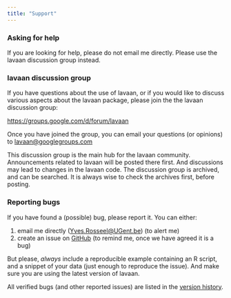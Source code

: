 ```yaml
---
title: "Support"
---
```


### **Asking for help**

If you are looking for help, please do not email me directly. Please use the lavaan discussion group instead.

### **lavaan discussion group**

If you have questions about the use of lavaan, or if you would like to discuss various aspects about the lavaan package, please join the the lavaan discussion group:

<https://groups.google.com/d/forum/lavaan>

Once you have joined the group, you can email your questions (or opinions) to [lavaan\@googlegroups.com](mailto:lavaan@googlegroups.com){.email}

This discussion group is the main hub for the lavaan community. Announcements related to lavaan will be posted there first. And discussions may lead to changes in the lavaan code. The discussion group is archived, and can be searched. It is always wise to check the archives first, before posting.

### **Reporting bugs**

If you have found a (possible) bug, please report it. You can either:

1.  email me directly ([Yves.Rosseel\@UGent.be](mailto:Yves.Rosseel@UGent.be){.email}) (to alert me)
2.  create an issue on [GitHub](https://github.com/yrosseel/lavaan/issues) (to remind me, once we have agreed it is a bug)

But please, *always* include a reproducible example containing an R script, and a snippet of your data (just enough to reproduce the issue). And make sure you are using the latest version of lavaan.

All verified bugs (and other reported issues) are listed in the [version history](/history/index.html).

